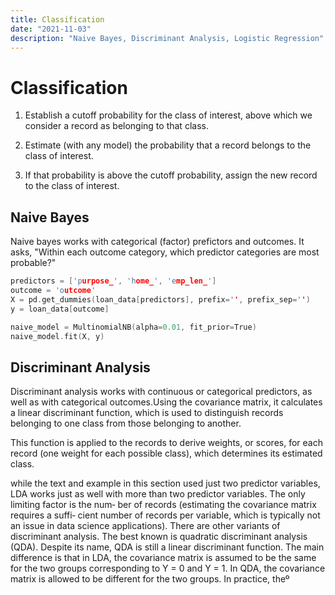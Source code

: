 ```yaml
---
title: Classification 
date: "2021-11-03"
description: "Naive Bayes, Discriminant Analysis, Logistic Regression"
---
```

# Classification
1. Establish a cutoff probability for the class of interest, above which we consider a record as belonging to that class. 

2. Estimate (with any model) the probability that a record belongs to the class of interest. 

3. If that probability is above the cutoff probability, assign the new record to the class of interest.


## Naive Bayes
Naive bayes works with categorical (factor) prefictors and outcomes.
It asks, "Within each outcome category, which predictor categories are most probable?"


```cpp
predictors = ['purpose_', 'home_', 'emp_len_']
outcome = 'outcome'
X = pd.get_dummies(loan_data[predictors], prefix='', prefix_sep='')
y = loan_data[outcome] 

naive_model = MultinomialNB(alpha=0.01, fit_prior=True) 
naive_model.fit(X, y)
```
## Discriminant Analysis 
Discriminant analysis works with continuous or categorical predictors, as well as with categorical outcomes.Using the covariance matrix, it calculates a linear discriminant function, which is used to distinguish records belonging to one class from those belonging to another. 

This function is applied to the records to derive weights, or scores, for each record (one weight for each possible class), which determines its estimated class.
 
while the text and example in this section used just two predictor variables, LDA works just as well with more than two predictor variables. The only limiting factor is the num‐ ber of records (estimating the covariance matrix requires a suffi‐ cient number of records per variable, which is typically not an issue in data science applications). There are other variants of discriminant analysis. The best known is quadratic discriminant analysis (QDA). Despite its name, QDA is still a linear discriminant function. The main difference is that in LDA, the covariance matrix is assumed to be the same for the two groups corresponding to Y = 0 and Y = 1. In QDA, the covariance matrix is allowed to be different for the two groups. In practice, theº
